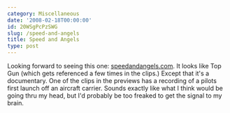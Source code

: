 ```yaml
---
category: Miscellaneous
date: '2008-02-18T00:00:00'
id: 20WSgPcPzSWG
slug: /speed-and-angels
title: Speed and Angels
type: post
---
```


Looking forward to seeing this one:
[speedandangels.com](http://www.speedandangels.com/). It looks like
Top Gun (which gets referenced a few times in the clips.) Except
that it's a documentary. One of the clips in the previews has a
recording of a pilots first launch off an aircraft carrier. Sounds
exactly like what I think would be going thru my head, but I'd
probably be too freaked to get the signal to my brain.